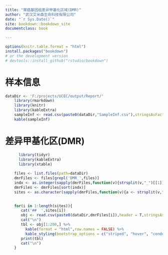 ```yaml
--- 
title: "胃癌基因组差异甲基化区域(DMR)"
author: "武汉艾米森生命科技有限公司"
date: "`r Sys.Date()`"
site: bookdown::bookdown_site
documentclass: book

---
```



  

```r
options(knitr.table.format = "html") 
install.packages("bookdown")
# or the development version
# devtools::install_github("rstudio/bookdown")

```


# 样本信息
```r
dataDir <- 'F:/projects/UCEC/output/Report/'
    library(rmarkdown)
    library(knitr)
    library(kableExtra)
    sampleInf <- read.csv(paste0(dataDir,"SampleInf.csv"),stringsAsFactors = F)
    kable(sampleInf)

```

# 差异甲基化区(DMR)

```r
      library(tidyr)
      library(kableExtra)
      library(xtable)
    
    files <- list.files(path=dataDir)
    dmrFiles <- files[grepl('DMR_',files)]
    indx <- as.integer(sapply(dmrFiles,function(v){strsplit(v,"_")[[1]][2]}))
    dmrFiles <- dmrFiles[sort(indx)]
    sites <- as.character(sapply(dmrFiles,function(v){a <- strsplit(v,"_")[[1]][3];b=strsplit(a,"\\.")[[1]][1];b}))
  

    for(i in 1:length(sites)){
       cat('##  ',sites[i])
       obj <- read.csv(paste0(dataDir,dmrFiles[i]),header = T,stringsAsFactors = F) 
       cat("\n")
       tbl <- obj[1:200,] %>%
         kable(format = "html",row.names = FALSE) %>%
         kable_styling(bootstrap_options = c("striped", "hover", "condensed","responsive"),full_width = T,font_size =12,fixed_thead=T)
       print(tbl)
       cat("\n")
    }
```
